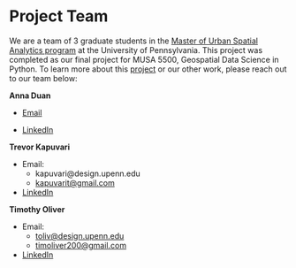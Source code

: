 # Project Team

We are a team of 3 graduate students in the <a href="https://www.design.upenn.edu/musa/about">Master of Urban Spatial Analytics program</a>  at the University of Pennsylvania. This project was completed as our final project for MUSA 5500, Geospatial Data Science in Python. To learn more about this <a href="https://github.com/LuckyLaharlTim/MUSA_5500_Final">project</a> or our other work, please reach out to our team below:

<strong>**Anna Duan**</strong>

*   <a href="mailto:annaduan@sas.upenn.edu">Email</a>

*   <a href="https://www.linkedin.com/in/annaduan/">LinkedIn</a>

<strong>**Trevor Kapuvari**</strong>

*   Email:
    -   kapuvari@design.upenn.edu
    -   [kapuvarit@gmail.com](mailto:kapuvarit@gmail.com)

*   <a href="https://www.linkedin.com/in/trevor-kapuvari/">LinkedIn</a>

<strong>**Timothy Oliver**</strong>

*   Email:
    -   [toliv@design.upenn.edu](mailto:toliv@design.upenn.edu)
    -   [timoliver200@gmail.com](mailto:timoliver200@gmail.com)

*   [LinkedIn](https://www.linkedin.com/in/timoliver200/)


